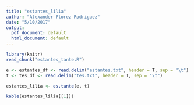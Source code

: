 ```yaml
---
title: "estantes_lilia"
author: "Alexander Florez Rodriguez"
date: "5/10/2017"
output:
  pdf_document: default
  html_document: default
---
```


```r
library(knitr)
read_chunk("estantes_tante.R")
```

```r
e <- estantes_df <- read.delim("estantes.txt", header = T, sep = "\t")
t <- tes_df <- read.delim("tes.txt", header = T, sep = "\t")
```

```r
estantes_lilia <- es.tante(e, t)
```
\usepackage{lscape}
\blandscape
```r
kable(estantes_lilia[[1]])
```
\elandscape